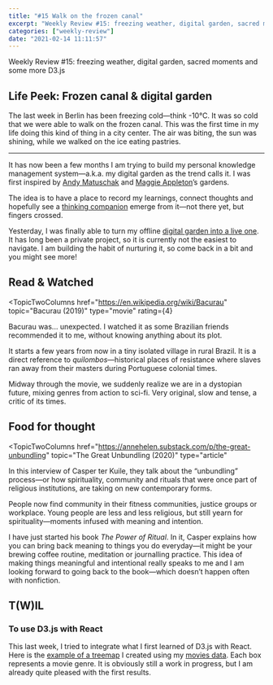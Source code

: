 ```yaml
---
title: "#15 Walk on the frozen canal"
excerpt: "Weekly Review #15: freezing weather, digital garden, sacred moments and some more D3.js"
categories: ["weekly-review"]
date: "2021-02-14 11:11:57"
---
```


<Flex>
  <Column double>
    <FeaturedArtistImage
      artistHref="https://dribbble.com/shots/9896423-Coffee-shop-during-winter"
      imageSrc="https://cdn.dribbble.com/users/3009971/screenshots/9896423/media/4eb381a2c058c68e7dacc1225e5b37dd.gif"
      imageAlt="Coffee shop during winter by Jenny Lelong"
      artistName="Jenny Lelong"
    />
  </Column>
  <Column>
    <p>
      Weekly Review #15: freezing weather, digital garden, sacred moments and
      some more D3.js
    </p>
  </Column>
</Flex>

## Life Peek: Frozen canal & digital garden

The last week in Berlin has been freezing cold—think -10°C. It was so cold that we were able to walk on the frozen canal. This was the first time in my life doing this kind of thing in a city center. The air was biting, the sun was shining, while we walked on the ice eating pastries.

---

It has now been a few months I am trying to build my personal knowledge management system—a.k.a. my digital garden as the trend calls it. I was first inspired by [Andy Matuschak](https://notes.andymatuschak.org/About_these_notes) and [Maggie Appleton](https://maggieappleton.com/garden/)’s gardens.

The idea is to have a place to record my learnings, connect thoughts and hopefully see a [thinking companion](https://hgcl.github.io/gatsby-garden/second-brain) emerge from it—not there yet, but fingers crossed.

Yesterday, I was finally able to turn my offline [digital garden into a live one](https://hgcl.github.io/gatsby-garden/). It has long been a private project, so it is currently not the easiest to navigate. I am building the habit of nurturing it, so come back in a bit and you might see more!

## Read & Watched

<TopicTwoColumns
  href="https://en.wikipedia.org/wiki/Bacurau"
  topic="Bacurau (2019)"
  type="movie"
  rating={4}
>
  <p>
    Bacurau was... unexpected. I watched it as some Brazilian friends
    recommended it to me, without knowing anything about its plot.
  </p>
  <p>
    It starts a few years from now in a tiny isolated village in rural Brazil.
    It is a direct reference to <em>quilombos</em>—historical places of
    resistance where slaves ran away from their masters during Portuguese
    colonial times.
  </p>
  <p>
    Midway through the movie, we suddenly realize we are in a dystopian future,
    mixing genres from action to sci-fi. Very original, slow and tense, a critic
    of its times.
  </p>
</TopicTwoColumns>

## Food for thought

<TopicTwoColumns
  href="https://annehelen.substack.com/p/the-great-unbundling"
  topic="The Great Unbundling (2020)"
  type="article"
>
  <p>
    In this interview of Casper ter Kuile, they talk about the “unbundling”
    process—or how spirituality, community and rituals that were once part of
    religious institutions, are taking on new contemporary forms.
  </p>
  <p>
    People now find community in their fitness communities, justice groups or
    workplace. Young people are less and less religious, but still yearn for
    spirituality—moments infused with meaning and intention.
  </p>
  <p>
    I have just started his book <cite>The Power of Ritual</cite>. In it, Casper
    explains how you can bring back meaning to things you do everyday—it might
    be your brewing coffee routine, meditation or journalling practice. This
    idea of making things meaningful and intentional really speaks to me and I
    am looking forward to going back to the book—which doesn’t happen often with
    nonfiction.
  </p>
</TopicTwoColumns>

## T(W)IL

### To use D3.js with React

This last week, I tried to integrate what I first learned of D3.js with React. Here is the [example of a treemap](/playground/react-d3-movie-genres) I created using my [movies data](/movies). Each box represents a movie genre. It is obviously still a work in progress, but I am already quite pleased with the first results.
